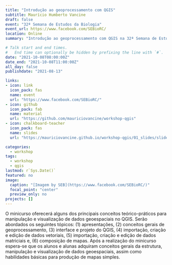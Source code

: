 ```yaml
---
title: "Introdução ao geoprocessamento com QGIS"
subtitle: Maurício Humberto Vancine
draft: false
event: "32ª Semana de Estudos da Biologia"
event_url: https://www.facebook.com/SEBioRC/
location: Online
summary: "Introdução ao geoprocessamento com QGIS na 32ª Semana de Estudos da Biologia"

# Talk start and end times.
#   End time can optionally be hidden by prefixing the line with `#`.
date: "2021-10-08T08:00:00Z"
date_end: "2021-10-08T11:00:00Z"
all_day: false
publishdate: "2021-08-13"

links:
- icon: link
  icon_pack: fas
  name: event
  url: "https://www.facebook.com/SEBioRC/"  
- icon: github
  icon_pack: fab
  name: material
  url: "https://github.com/mauriciovancine/workshop-qgis"
- icon: chalkboard-teacher
  icon_pack: fas
  name: slides
  url: "https://mauriciovancine.github.io/workshop-qgis/01_slides/slides_workshop_qgis.html#1"

categories:
  - workshop
tags:
  - workshop
  - qgis
lastmod: r`Sys.Date()`
featured: no
image:
  caption: "[Imagem by SEB](https://www.facebook.com/SEBioRC/)"
  focal_point: "center"
  preview_only: no
projects: []
---
```


O minicurso oferecerá alguns dos principais conceitos teórico-práticos para manipulação e visualização de dados geoespaciais no QGIS. Serão abordados os seguintes tópicos: (1) apresentações, (2) conceitos gerais de geoprocessamento, (3) interface e projeto do QGIS, (4) importação, criação e edição de dados vetoriais, (5) importação, criação e edição de dados matriciais e, (6) composição de mapas. Após a realização do minicurso espera-se que os alunos e alunas adquiram conceitos gerais da estrutura, manipulação e visualização de dados geoespaciais, assim como habilidades básicas para produção de mapas simples.

